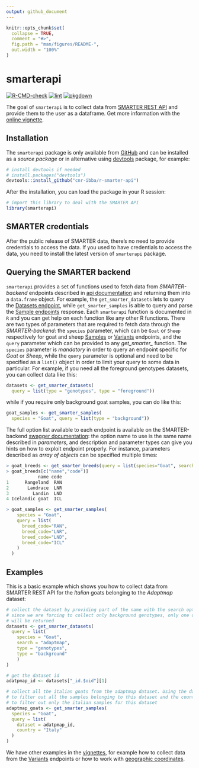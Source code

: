 ```yaml
---
output: github_document
---
```


<!-- README.md is generated from README.Rmd. Please edit that file -->

```r
knitr::opts_chunk$set(
  collapse = TRUE,
  comment = "#>",
  fig.path = "man/figures/README-",
  out.width = "100%"
)
```

# smarterapi

<!-- badges: start -->
[![R-CMD-check](https://github.com/cnr-ibba/r-smarter-api/actions/workflows/R-CMD-check.yaml/badge.svg)](https://github.com/cnr-ibba/r-smarter-api/actions/workflows/R-CMD-check.yaml)
[![lint](https://github.com/cnr-ibba/r-smarter-api/actions/workflows/lint.yaml/badge.svg)](https://github.com/cnr-ibba/r-smarter-api/actions/workflows/lint.yaml)
[![pkgdown](https://github.com/cnr-ibba/r-smarter-api/actions/workflows/pkgdown.yaml/badge.svg)](https://github.com/cnr-ibba/r-smarter-api/actions/workflows/pkgdown.yaml)
<!-- badges: end -->

The goal of `smarterapi` is to collect data from 
[SMARTER REST API](https://webserver.ibba.cnr.it/smarter-api/docs/) and provide them to 
the user as a dataframe. Get more information with the 
[online vignette](https://cnr-ibba.github.io/r-smarter-api/articles/smarterapi.html).

## Installation

The `smarterapi` package is only available from [GitHub](https://github.com/) 
and can be installed as a *source package* or in alternative using
[devtools](https://CRAN.R-project.org/package=devtools)
package, for example:

```r
# install devtools if needed
# install.packages("devtools")
devtools::install_github("cnr-ibba/r-smarter-api")
```

After the installation, you can load the package in your R session:

```r
# import this library to deal with the SMARTER API
library(smarterapi)
```

## SMARTER credentials

After the public release of SMARTER data, there's no need to provide credentials
to access the data. If you used to have credentials to access the data, you need 
to install the latest version of `smarterapi` package.

## Querying the SMARTER backend

`smarterapi` provides a set of functions used to fetch data from *SMARTER-backend*
endpoints described in [api documentation](https://webserver.ibba.cnr.it/smarter-api/docs/)
and returning them into a `data.frame` object. For example, the `get_smarter_datasets` 
lets to query the [Datasets endpoint](https://webserver.ibba.cnr.it/smarter-api/docs/#/Datasets/get_datasets),
while `get_smarter_samples` is able to query and parse the 
[Sample endpoints](https://webserver.ibba.cnr.it/smarter-api/docs/#/Samples)
response. Each `smarterapi` function is documented in `R` and you can get help on
each function like any other R functions. 
There are two types of parameters that are required to fetch data through
the *SMARTER-backend*: the `species` parameter, which can be `Goat` or `Sheep` respectively
for goat and sheep [Samples](https://webserver.ibba.cnr.it/smarter-api/docs/#/Samples)
or [Variants](https://webserver.ibba.cnr.it/smarter-api/docs/#/Variants) endpoints,
and the `query` parameter which can be provided to any *get_smarter_* function.
The `species` parameter is *mandatory* in order to query an endpoint specific for
*Goat* or *Sheep*, while the `query` parameter is optional and need to be specified
as a `list()` object in order to limit your query to some data in particular. 
For example, if you need all the foreground genotypes datasets, you can collect
data like this:

```r
datasets <- get_smarter_datasets(
  query = list(type = "genotypes", type = "foreground"))
```

while if you require only background goat samples, you can do like this:

```r
goat_samples <- get_smarter_samples(
  species = "Goat", query = list(type = "background"))
```

The full option list available to each endpoint is available on the SMARTER-backend
[swagger documentation](https://webserver.ibba.cnr.it/smarter-api/docs/): the option
name to use is the same name described in *parameters*, and description and parameter
types can give you hints on how to exploit endpoint properly. For instance, parameters
described as *array of objects* can be specified multiple times:

```r
> goat_breeds <- get_smarter_breeds(query = list(species="Goat", search="land"))
> goat_breeds[c("name","code")]
            name code
1      Rangeland  RAN
2       Landrace  LNR
3         Landin  LND
4 Icelandic goat  ICL

> goat_samples <- get_smarter_samples(
    species = "Goat", 
    query = list(
      breed_code="RAN", 
      breed_code="LNR", 
      breed_code="LND", 
      breed_code="ICL"
    )
  )
```

## Examples

This is a basic example which shows you how to collect data from SMARTER REST API
for the *Italian* goats belonging to the *Adaptmap* dataset:

```r
# collect the dataset by providing part of the name with the search option:
# since we are forcing to collect only background genotypes, only one dataset
# will be returned
datasets <- get_smarter_datasets(
  query = list(
    species = "Goat", 
    search = "adaptmap", 
    type = "genotypes", 
    type = "background"
    )
)

# get the dataset id
adatpmap_id <- datasets["_id.$oid"][1]

# collect all the italian goats from the adaptmap dataset. Using the dataset id
# to filter out all the samples belonging to this dataset and the country option
# to filter out only the italian samples for this dataset
adaptmap_goats <- get_smarter_samples(
  species = "Goat", 
  query = list(
    dataset = adatpmap_id, 
    country = "Italy"
  )
)
```

We have other examples in the [vignettes](https://cnr-ibba.github.io/r-smarter-api/articles/), 
for example how to collect data from the [Variants](https://cnr-ibba.github.io/r-smarter-api/articles/variants.html)
endpoints or how to work with [geographic coordinates](https://cnr-ibba.github.io/r-smarter-api/articles/geojson.html).
